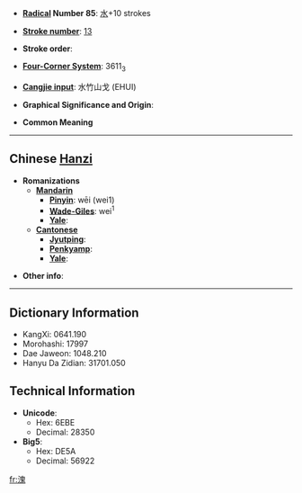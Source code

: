 * '''[[Wiktionary:Chinese radical index| Radical]] Number 85''': [[Wiktionary:Chinese radical index 水|水]]+10 strokes

* '''[[Wiktionary:Chinese total strokes index|Stroke number]]''': [[Wiktionary:Chinese total strokes index 13|13]]

* '''Stroke order''': 

* '''[[Wiktionary:Chinese four corner index|Four-Corner System]]''': 3611<sub>3</sub>

* '''[[Wiktionary:Chinese Cangjie index|Cangjie input]]''': 水竹山戈 (EHUI)

* '''Graphical Significance and Origin''': 

* '''Common Meaning'''

----

== Chinese [[Hanzi]] ==

* '''Romanizations'''
** '''[[Mandarin]]'''
*** '''[[Pinyin]]''': wēi (wei1)
*** '''[[Wade-Giles]]''': wei<sup>1</sup>
*** '''[[Yale]]''': 
** '''[[Cantonese]]'''
*** '''[[Jyutping]]''':
*** '''[[Penkyamp]]''': 
*** '''[[Yale]]''': 

* '''Other info''': 

----

== Dictionary Information ==

* KangXi: 0641.190
* Morohashi: 17997
* Dae Jaweon: 1048.210
* Hanyu Da Zidian: 31701.050

== Technical Information ==

* '''Unicode''':
** Hex: 6EBE
** Decimal: 28350
* '''Big5''':
** Hex: DE5A
** Decimal: 56922

[[fr:溾]]